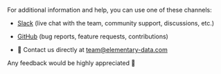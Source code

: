 For additional information and help, you can use one of these channels:

- [Slack](https://join.slack.com/t/elementary-community/shared_invite/zt-uehfrq2f-zXeVTtXrjYRbdE_V6xq4Rg) (live chat with the team, community support, discussions, etc.)

- [GitHub](https://github.com/elementary-data/elementary) (bug reports, feature requests, contributions)

- 📧 Contact us directly at team@elementary-data.com

Any feedback would be highly appreciated 🤗